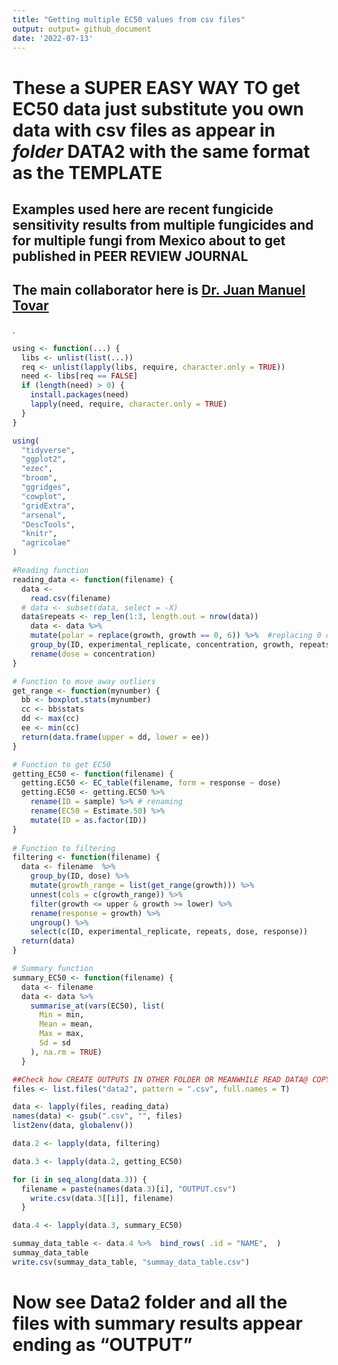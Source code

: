 ```yaml
---
title: "Getting multiple EC50 values from csv files"
output: output= github_document
date: '2022-07-13'
---
```


# These a SUPER EASY WAY TO get EC50 data just substitute you own data with csv files as appear in _folder_ DATA2 with the same format as the TEMPLATE

## Examples used here are recent fungicide sensitivity results from multiple fungicides and for multiple fungi from Mexico about to get published in PEER REVIEW JOURNAL 
## The main collaborator here is [Dr. Juan Manuel Tovar](https://ciad.edu.mx/dr-juan-manuel-tovar-pedraza/)
.
```r

using <- function(...) {
  libs <- unlist(list(...))
  req <- unlist(lapply(libs, require, character.only = TRUE))
  need <- libs[req == FALSE]
  if (length(need) > 0) {
    install.packages(need)
    lapply(need, require, character.only = TRUE)
  }
}

using(
  "tidyverse",
  "ggplot2",
  "ezec",
  "broom",
  "ggridges",
  "cowplot",
  "gridExtra",
  "arsenal",
  "DescTools",
  "knitr",
  "agricolae"
)

```


```r
#Reading function
reading_data <- function(filename) {
  data <-
    read.csv(filename)
  # data <- subset(data, select = -X)
  data$repeats <- rep_len(1:3, length.out = nrow(data))
    data <- data %>%
    mutate(polar = replace(growth, growth == 0, 6)) %>%  #replacing 0 cm growth for the size of plug that is 0.6
    group_by(ID, experimental_replicate, concentration, growth, repeats) %>%
    rename(dose = concentration)
}

# Function to move away outliers  
get_range <- function(mynumber) {
  bb <- boxplot.stats(mynumber)
  cc <- bb$stats
  dd <- max(cc)
  ee <- min(cc)
  return(data.frame(upper = dd, lower = ee))
}

# Function to get EC50
getting_EC50 <- function(filename) {
  getting.EC50 <- EC_table(filename, form = response ~ dose)
  getting.EC50 <- getting.EC50 %>%
    rename(ID = sample) %>% # renaming
    rename(EC50 = Estimate.50) %>%
    mutate(ID = as.factor(ID))
}
  
# Function to filtering
filtering <- function(filename) {
  data <- filename  %>%
    group_by(ID, dose) %>%
    mutate(growth_range = list(get_range(growth))) %>%
    unnest(cols = c(growth_range)) %>%
    filter(growth <= upper & growth >= lower) %>%
    rename(response = growth) %>%
    ungroup() %>%
    select(c(ID, experimental_replicate, repeats, dose, response))
  return(data)
}

# Summary function
summary_EC50 <- function(filename) {
  data <- filename
  data <- data %>%
    summarise_at(vars(EC50), list(
      Min = min,
      Mean = mean,
      Max = max,
      Sd = sd
    ), na.rm = TRUE)
  }

```

```r
##Check how CREATE OUTPUTS IN OTHER FOLDER OR MEANWHILE READ DATA@ COPY
files <- list.files("data2", pattern = ".csv", full.names = T)

data <- lapply(files, reading_data)
names(data) <- gsub(".csv", "", files)
list2env(data, globalenv())

data.2 <- lapply(data, filtering)
```

```r
data.3 <- lapply(data.2, getting_EC50)

for (i in seq_along(data.3)) {
  filename = paste(names(data.3)[i], "OUTPUT.csv")
    write.csv(data.3[[i]], filename)
  }

data.4 <- lapply(data.3, summary_EC50)

summay_data_table <- data.4 %>%  bind_rows( .id = "NAME",  )
summay_data_table
write.csv(summay_data_table, "summay_data_table.csv")

```

# Now see Data2 folder and all the files with summary results appear ending as "OUTPUT"
